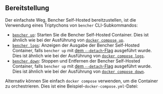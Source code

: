 
## Bereitstellung

Der einfachste Weg, Bencher Self-Hosted bereitzustellen, ist die Verwendung eines Triptychons von `bencher` CLI-Subkommandos:

- [`bencher up`][bencher up]: Starten Sie die Bencher Self-Hosted Container.
  Dies ist ähnlich wie bei der Ausführung von [`docker compose up`][docker compose up].
- [`bencher logs`][bencher logs]: Anzeigen der Ausgabe der Bencher Self-Hosted Container,
  falls `bencher up` mit [dem `--detach`-Flag][detach flag] ausgeführt wurde.
  Dies ist ähnlich wie bei der Ausführung von [`docker compose logs`][docker compose logs].
- [`bencher down`][bencher down]: Stoppen und Entfernen der Bencher Self-Hosted Container,
  falls `bencher up` mit [dem `--detach`-Flag][detach flag] ausgeführt wurde.
  Dies ist ähnlich wie bei der Ausführung von [`docker compose down`][docker compose down].

[docker compose up]: https://docs.docker.com/reference/cli/docker/compose/up/
[docker compose logs]: https://docs.docker.com/reference/cli/docker/compose/logs/
[docker compose down]: https://docs.docker.com/reference/cli/docker/compose/down/

[bencher up]: #bencher-up
[bencher logs]: #bencher-logs
[bencher down]: #bencher-down
[detach flag]: #--detach

<div class="box">
  <BencherUp />
</div>

<div class="box">
  <BencherLogs />
</div>

<div class="box">
  <BencherDown />
</div>

Alternativ können Sie einfach `docker compose` verwenden, um die Container zu orchestrieren. Dies ist eine Beispiel-`docker-compose.yml`-Datei:

<DockerCompose />